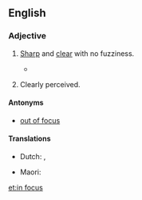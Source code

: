 ==English==

===Adjective===
{{en-adj}}

# {{lb|en|of an image}} [[sharp|Sharp]] and [[clear]] with no fuzziness.
#* {{quote-magazine|year=2013|month=July-August|author=[http://www.americanscientist.org/authors/detail/catherine-clabby Catherine Clabby]
|magazine={{w|American Scientist}}|title=[http://www.americanscientist.org/issues/pub/2013/4/focus-on-everything Focus on Everything]
|passage=Not long ago, it was difficult to produce photographs of tiny creatures with every part '''in focus'''. That’s because the lenses that are excellent at magnifying tiny subjects produce a narrow depth of field.}}
# {{lb|en|idiomatic|of one's thoughts}} Clearly perceived.
#: {{ux|en|As he spoke the plan became '''in focus'''.}}

====Antonyms====
* {{sense|clearly visible}} [[out of focus]]

====Translations====
{{trans-top|sharp and clearly visible}}
* Dutch: {{t|nl|scherpgesteld}}, {{t+|nl|scherp}}
{{trans-mid}}
* Maori: {{t|mi|ngangahu}}
{{trans-bottom}}

[[et:in focus]]